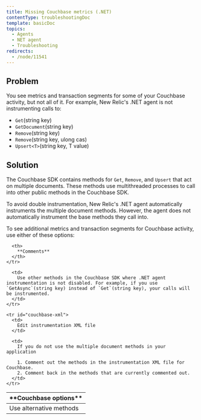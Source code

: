 ```yaml
---
title: Missing Couchbase metrics (.NET)
contentType: troubleshootingDoc
template: basicDoc
topics:
  - Agents
  - NET agent
  - Troubleshooting
redirects:
  - /node/11541
---
```


## Problem

You see metrics and transaction segments for some of your Couchbase activity, but not all of it. For example, New Relic's .NET agent is not instrumenting calls to:

* `Get`(string key)
* `GetDocument`(string key)
* `Remove`(string key)
* `Remove`(string key, ulong cas)
* `Upsert<T>`(string key, T value)

## Solution

The Couchbase SDK contains methods for `Get`, `Remove`, and `Upsert` that act on multiple documents. These methods use multithreaded processes to call into other public methods in the Couchbase SDK.

To avoid double instrumentation, New Relic's .NET agent automatically instruments the multiple document methods. However, the agent does not automatically instrument the base methods they call into.

To see additional metrics and transaction segments for Couchbase activity, use either of these options:

<Table>
  <thead>
    <tr>
      <th>
        **Couchbase options**
      </th>

      <th>
        **Comments**
      </th>
    </tr>
  </thead>

  <tbody>
    <tr id="couchbase-sdk">
      <td>
        Use alternative methods
      </td>

      <td>
        Use other methods in the Couchbase SDK where .NET agent instrumentation is not disabled. For example, if you use `GetAsync`(string key) instead of `Get`(string key), your calls will be instrumented.
      </td>
    </tr>

    <tr id="couchbase-xml">
      <td>
        Edit instrumentation XML file
      </td>

      <td>
        If you do not use the multiple document methods in your application

        1. Comment out the methods in the instrumentation XML file for Couchbase.
        2. Comment back in the methods that are currently commented out.
      </td>
    </tr>
  </tbody>
</Table>
